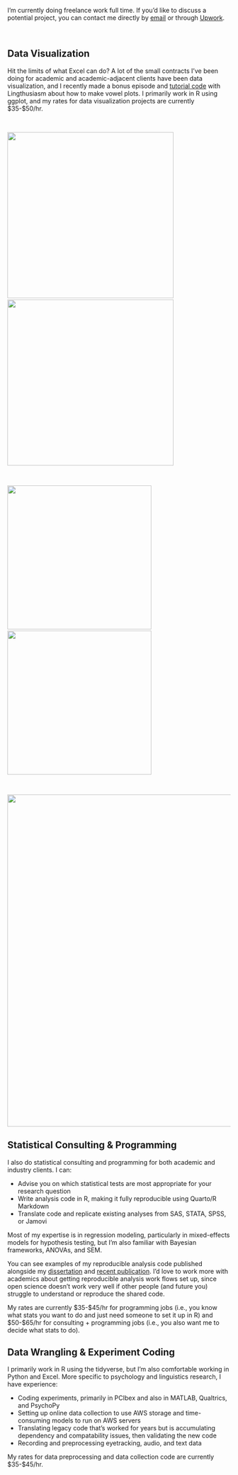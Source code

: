 I'm currently doing freelance work full time. If you'd like to discuss a potential project, you can contact me directly by [email](mailto:bethanyhgardner@gmail.com) or through [Upwork](https://www.upwork.com/freelancers/~01611ffda97429136e).

<br>

::: panel-tabset
## Data Visualization

Hit the limits of what Excel can do? A lot of the small contracts I've been doing for academic and academic-adjacent clients have been data visualization, and I recently made a bonus episode and [tutorial code](https://bethanyhgardner.github.io/lingthusiasm-vowel-plots/) with Lingthusiasm about how to make vowel plots. I primarily work in R using ggplot, and my rates for data visualization projects are currently $35-$50/hr.

<br>

[![](images/example-survey.png){height="375"}](https://bethanyhgardner.github.io/dissertation/)    [![](images/example-wells.png){height="375"}](https://bethanyhgardner.github.io/lingthusiasm-vowel-plots/)

<br>

[![](images/example-eyetracking.png){height="325"}](https://bethanyhgardner.github.io/dissertation/)    [![](images/example-slab.png){height="325"}](https://bethanyhgardner.github.io/dissertation/)

<br>

[![](images/example-llm.png){fig-align="center" width="750"}](https://github.com/bethanyhgardner/llm-size-plot/)

## Statistical Consulting & Programming

I also do statistical consulting and programming for both academic and industry clients. I can:

*   Advise you on which statistical tests are most appropriate for your research question
*   Write analysis code in R, making it fully reproducible using Quarto/R Markdown
*   Translate code and replicate existing analyses from SAS, STATA, SPSS, or Jamovi

Most of my expertise is in regression modeling, particularly in mixed-effects models for hypothesis testing, but I'm also familiar with Bayesian frameworks, ANOVAs, and SEM.

You can see examples of my reproducible analysis code published alongside my [dissertation](https://github.com/bethanyhgardner/dissertation) and [recent publication](https://github.com/bethanyhgardner/gender-bias-names). I'd love to work more with academics about getting reproducible analysis work flows set up, since open science doesn't work very well if other people (and future you) struggle to understand or reproduce the shared code.

My rates are currently $35-$45/hr for programming jobs (i.e., you know what stats you want to do and just need someone to set it up in R) and $50-$65/hr for consulting + programming jobs (i.e., you also want me to decide what stats to do). 

## Data Wrangling & Experiment Coding

I primarily work in R using the tidyverse, but I'm also comfortable working in Python and Excel. More specific to psychology and linguistics research, I have experience:

*   Coding experiments, primarily in PCIbex and also in MATLAB, Qualtrics, and PsychoPy
*   Setting up online data collection to use AWS storage and time-consuming models to run on AWS servers
*   Translating legacy code that's worked for years but is accumulating dependency and compatability issues, then validating the new code
*   Recording and preprocessing eyetracking, audio, and text data

My rates for data preprocessing and data collection code are currently $35-$45/hr.

:::
